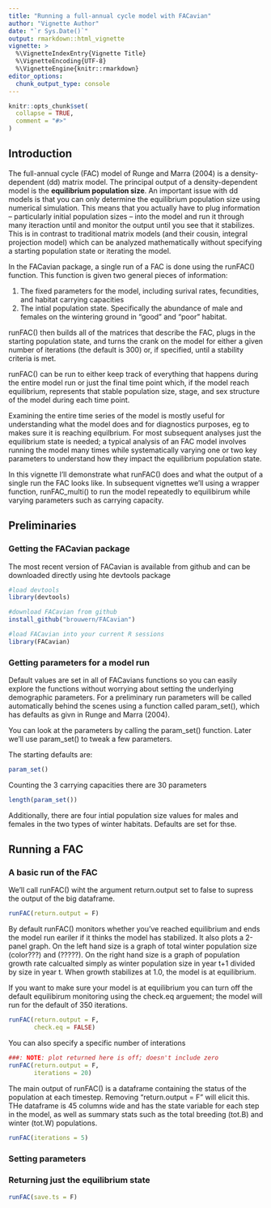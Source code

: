 ```yaml
---
title: "Running a full-annual cycle model with FACavian"
author: "Vignette Author"
date: "`r Sys.Date()`"
output: rmarkdown::html_vignette
vignette: >
  %\VignetteIndexEntry{Vignette Title}
  %\VignetteEncoding{UTF-8}
  %\VignetteEngine{knitr::rmarkdown}
editor_options: 
  chunk_output_type: console
---
```


```r
knitr::opts_chunk$set(
  collapse = TRUE,
  comment = "#>"
)
```


## Introduction

The full-annual cycle (FAC) model of Runge and Marra (2004) is a density-dependent (dd) matrix model.  The principal output of a density-dependent model is the **equilibrium population size**.  An important issue with dd models is that you can only determine the equilibrium population size using numerical simulation.  This means that you actually have to plug information -- particularly initial population sizes -- into the model and run it through many iteraction until and monitor the output until you see that it stabilizes. This is in contrast to traditional matrix models (and their cousin, integral projection model) which can be analyzed mathematically without specifying a starting population state or iterating the model.

In the FACavian package, a single run of a FAC is done using the runFAC() function.  This function is given two general pieces of information:

1. The fixed parameters for the model, including surival rates, fecundities, and habitat carrying capacities
1. The intial population state.  Specifically the abundance of male and females on the wintering ground in "good" and "poor" habitat.

runFAC() then builds all of the matrices that describe the FAC, plugs in the starting population state, and turns the crank on the model for either a given number of iterations (the default is 300) or, if specified, until a stability criteria is met.  

runFAC() can be run to either keep track of everything that happens during the entire model run or just the final time point which, if the model reach equilibrium, represents that stable population size, stage, and sex structure of the model during each time point.

Examining the entire time series of the model is mostly useful for understanding what the model does and for diagnostics purposes, eg to makes sure it is reaching equilbrium.  For most subsequent analyses just the equilibrium state is needed; a typical analysis of an FAC model involves running the model many times while systematically varying one or two key parameters to understand how they impact the equilibrium population state.

In this vignette I'll demonstrate what runFAC() does and what the output of a single run the FAC looks like.  In subsequent vignettes we'll using a wrapper function, runFAC_multi() to run the model repeatedly to equilibirum while varying parameters such as carrying capacity.


## Preliminaries

### Getting the FACavian package

The most recent version of FACavian is available from github and can be downloaded directly using hte devtools package
```r
#load devtools
library(devtools)

#download FACavian from github
install_github("brouwern/FACavian")

#load FACavian into your current R sessions
library(FACavian)
```

### Getting parameters for a model run

Default values are set in all of FACavians functions so you can easily explore the functions without worrying about setting the underlying demographic parameters.  For a preliminary run parameters will be called automatically behind the scenes using a function called param_set(), which has defaults as givn in Runge and Marra (2004).  

You can look at the parameters by calling the param_set() function.  Later we'll use param_set() to tweak a few parameters.

The starting defaults are:
```r
param_set()
```

Counting the 3 carrying capacities there are 30 parameters
```r
length(param_set())
```

Additionally, there are four intial population size values for males and females in the two types of winter habitats.  Defaults are set for thse.

## Running a FAC

### A basic run of the FAC

We'll call runFAC() wiht the argument return.output set to false to supress the output of the big dataframe.
```r
runFAC(return.output = F)
```

By default runFAC() monitors whether you've reached equilibrium and ends the model run eariler if it thinks the model has stabilized.  It also plots a 2-panel graph.  On the left hand size is a graph of total winter population size (color???) and (?????).  On the right hand size is a graph of population growth rate calcualted simply as winter population size in year t+1 divided by size in year t.  When growth stabilizes at 1.0, the model is at equilibrium.

If you want to make sure your model is at equilibrium you can turn off the default equilibirum monitoring using the check.eq arguement; the model will run for the default of 350 iterations.

```r
runFAC(return.output = F,
       check.eq = FALSE)
```

You can also specify a specific number of interations
```r
###: NOTE: plot returned here is off; doesn't include zero
runFAC(return.output = F,
       iterations = 20)
```


The main output of runFAC() is a dataframe containing the status of the population at each timestep. Removing "return.output = F" will elicit this.  THe dataframe is 45 columns wide and has the state variable for each step in the model, as well as summary stats such as the total breeding (tot.B) and  winter (tot.W) populations.

```r
runFAC(iterations = 5)
```


### Setting parameters

### Returning just the equilibrium state

```r
runFAC(save.ts = F)
```


